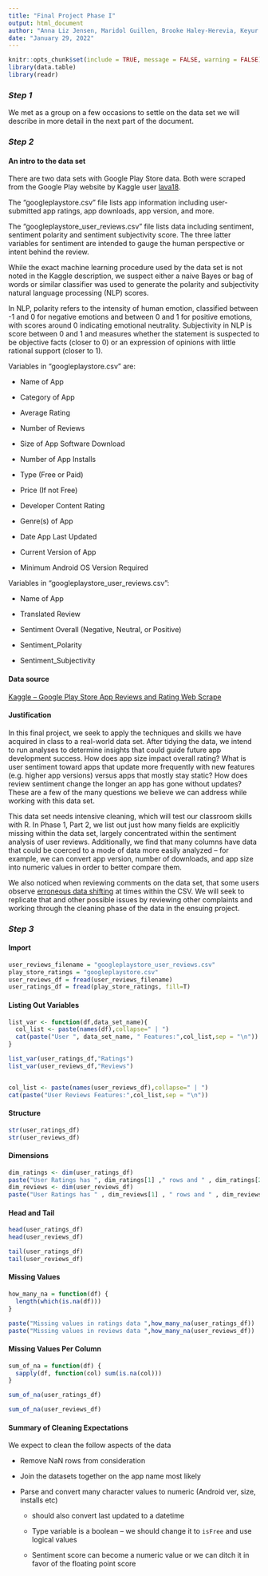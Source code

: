 ```yaml
---
title: "Final Project Phase I"
output: html_document
author: "Anna Liz Jensen, Maridol Guillen, Brooke Haley-Herevia, Keyur Joshi"
date: "January 29, 2022"
---
```


```r
knitr::opts_chunk$set(include = TRUE, message = FALSE, warning = FALSE)
library(data.table)
library(readr)
```

### *Step 1*

We met as a group on a few occasions to settle on the data set we will describe in more detail in the next part of the document.

### *Step 2*

#### An intro to the data set

There are two data sets with Google Play Store data. Both were scraped from the Google Play website by Kaggle user [lava18](https://www.kaggle.com/lava18). 

The "googleplaystore.csv" file lists app information including user-submitted app ratings, app downloads, app version, and more. 

The "googleplaystore_user_reviews.csv" file lists data including sentiment, sentiment polarity and sentiment subjectivity score. The three latter variables for sentiment are intended to gauge the human perspective or intent behind the review.

While the exact machine learning procedure used by the data set is not noted in the Kaggle description, we suspect either a naive Bayes or bag of words or similar classifier was used to generate the polarity and subjectivity natural language processing (NLP) scores.

In NLP, polarity refers to the intensity of human emotion, classified between -1 and 0 for negative emotions and between 0 and 1 for positive emotions, with scores around 0 indicating emotional neutrality. Subjectivity in NLP is score between 0 and 1 and measures whether the statement is suspected to be objective facts (closer to 0) or an expression of opinions with little rational support (closer to 1).

Variables in "googleplaystore.csv" are: 

-   Name of App

-   Category of App

-   Average Rating

-   Number of Reviews

-   Size of App Software Download

-   Number of App Installs

-   Type (Free or Paid)

-   Price (If not Free)

-   Developer Content Rating

-   Genre(s) of App

-   Date App Last Updated

-   Current Version of App

-   Minimum Android OS Version Required

Variables in "googleplaystore_user_reviews.csv": 

-   Name of App

-   Translated Review

-   Sentiment Overall (Negative, Neutral, or Positive)

-   Sentiment_Polarity

-   Sentiment_Subjectivity

#### Data source

[Kaggle -- Google Play Store App Reviews and Rating Web Scrape](https://www.kaggle.com/lava18/google-play-store-apps)

#### Justification

In this final project, we seek to apply the techniques and skills we have acquired in class to a real-world data set. After tidying the data, we intend to run analyses to determine insights that could guide future app development success. How does app size impact overall rating? What is user sentiment toward apps that update more frequently with new features (e.g. higher app versions) versus apps that mostly stay static? How does review sentiment change the longer an app has gone without updates? These are a few of the many questions we believe we can address while working with this data set. 

This data set needs intensive cleaning, which will test our classroom skills with R. In Phase 1, Part 2, we list out just how many fields are explicitly missing within the data set, largely concentrated within the sentiment analysis of user reviews. Additionally, we find that many columns have data that could be coerced to a mode of data more easily analyzed -- for example, we can convert app version, number of downloads, and app size into numeric values in order to better compare them. 

We also noticed when reviewing comments on the data set, that some users observe [erroneous data shifting](https://www.kaggle.com/lava18/google-play-store-apps/discussion/66015) at times within the CSV. We will seek to replicate that and other possible issues by reviewing other complaints and working through the cleaning phase of the data in the ensuing project.

### *Step 3*

#### Import

```r
user_reviews_filename = "googleplaystore_user_reviews.csv"
play_store_ratings = "googleplaystore.csv"
user_reviews_df = fread(user_reviews_filename)
user_ratings_df = fread(play_store_ratings, fill=T)
```

#### Listing Out Variables

```r
list_var <- function(df,data_set_name){
  col_list <- paste(names(df),collapse=" | ")
  cat(paste("User ", data_set_name, " Features:",col_list,sep = "\n"))
}

list_var(user_ratings_df,"Ratings")
list_var(user_reviews_df,"Reviews")


col_list <- paste(names(user_reviews_df),collapse=" | ")
cat(paste("User Reviews Features:",col_list,sep = "\n"))
```

#### Structure

```r
str(user_ratings_df)
str(user_reviews_df)
```

#### Dimensions

```r
dim_ratings <- dim(user_ratings_df)
paste("User Ratings has ", dim_ratings[1] ," rows and " , dim_ratings[2] , " columns")
dim_reviews <- dim(user_reviews_df)
paste("User Ratings has " , dim_reviews[1] , " rows and " , dim_reviews[2] , " columns")
```

#### Head and Tail

```r
head(user_ratings_df)
head(user_reviews_df)

tail(user_ratings_df)
tail(user_reviews_df)
```

#### Missing Values

```r
how_many_na = function(df) {
  length(which(is.na(df)))
}

paste("Missing values in ratings data ",how_many_na(user_ratings_df))
paste("Missing values in reviews data ",how_many_na(user_reviews_df))
```

#### Missing Values Per Column

```r

sum_of_na = function(df) {
  sapply(df, function(col) sum(is.na(col)))
}

sum_of_na(user_ratings_df)

sum_of_na(user_reviews_df)
```

#### Summary of Cleaning Expectations

We expect to clean the follow aspects of the data

-   Remove NaN rows from consideration

-   Join the datasets together on the app name most likely

-   Parse and convert many character values to numeric (Android ver, size, installs etc)

    -   should also convert last updated to a datetime

    -   Type variable is a boolean -- we should change it to `isFree` and use logical values

    -   Sentiment score can become a numeric value or we can ditch it in favor of the floating point score
